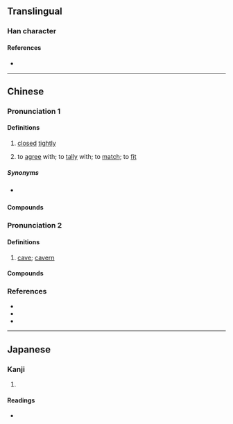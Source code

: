 {{character info}}
==Translingual==

===Han character===
{{Han char|rn=46|rad=山|as=06|sn=9|four=22601|canj=UOMR|ids=⿱山合}}

====References====
* {{Han ref|kx=0310.090|dkj=08020|dj=0610.150|hdz=10771.010|uh=5CC7|ud=23751|bh=CEA4|bd=52900}}

----

==Chinese==

===Pronunciation 1===
{{zh-forms}}
{{zh-pron
|m=bā
|c=baa1
|mn=bā/bâ
|mc=
|oc=
|ma=
|cat=adj
}}

====Definitions====
{{zh-hanzi}}

# {{lb|zh|Min Nan}} [[closed]] [[tightly]]
#: {{zh-x|門 關 無 峇|The door isn't '''closed tightly'''.|MN}}
# {{lb|zh|Min Nan}} to [[agree]] with; to [[tally]] with; to [[match]]; to [[fit]]
#: {{zh-x|阮{Guán} 兩{nn̄g} 人 個{kò}性{sìng} 真 峇|We two have personalities that really '''match'''.|MN}}

=====Synonyms=====
* {{q|Min Nan}} {{zh-l|密}}

====Compounds====
{{zh-der|峇峇|中峇魯|峇厘|峇峇娘惹|峇搭人}}

===Pronunciation 2===
{{zh-forms|alt=𡸡}}
{{zh-pron
|m=kè
|c=hap6
|mn=
|mc=
|oc=
|ma=
|cat=n
}}

====Definitions====
{{zh-hanzi}}

# {{zh-hg}} [[cave]]; [[cavern]]

====Compounds====
{{zh-der|岌峇}}

===References===
* {{R:yue:Hanzi}}
* {{R:twedu|B00814}}
* {{thcwd|4872}}

----

==Japanese==

===Kanji===
{{ja-kanji|grade=|rs=山06}}

# {{rfdef|ja|sort=山06}}

====Readings====
* {{ja-readings|on=[[こう]] (kō), [[ごう]] (gō)|kun=}}